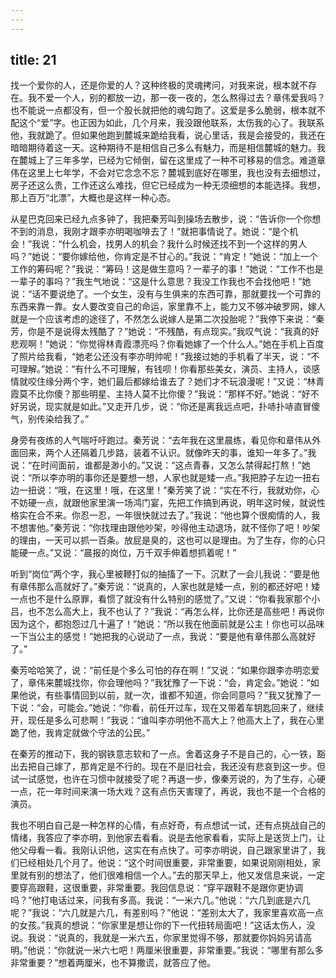 ```yaml
---
---
---
```

title: 21
---




找一个爱你的人，还是你爱的人？这种终极的灵魂拷问，对我来说，根本就不存在。我不爱一个人，别的都放一边，那一夜一夜的，怎么熬得过去？章伟爱我吗？也不能说一点都没有，但一个股长就把他的魂勾跑了。这爱是多么脆弱，根本就不配这个“爱”字。也正因为如此，几个月来，我没跟他联系，太伤我的心了。我联系他，我就跪了。但如果他跑到麓城来跪给我看，说心里话，我是会接受的，我还在暗暗期待着这一天。这种期待不是相信自己多么有魅力，而是相信麓城的魅力。我在麓城上了三年多学，已经为它倾倒，留在这里成了一种不可移易的信念。难道章伟在这里上七年学，不会对它念念不忘？麓城到底好在哪里，我也没有去细想过，房子还这么贵，工作还这么难找，但它已经成为一种无须细想的本能选择。我想，那上百万“北漂”，大概也是这样一种心态。

从星巴克回来已经九点多钟了，我把秦芳叫到操场去散步，说：“告诉你一个你想不到的消息，我刚才跟李亦明喝咖啡去了！”就把事情说了。她说：“是个机会！”我说：“什么机会，找男人的机会？我什么时候还找不到一个这样的男人吗？”她说：“要你嫁给他，你肯定是不甘心的。”我说：“肯定！”她说：“加上一个工作的筹码呢？”我说：“筹码！这是做生意吗？一辈子的事！”她说：“工作不也是一辈子的事吗？”我生气地说：“这是什么意思？我没工作我也不会找他吧！”她说：“话不要说绝了。一个女生，没有与生俱来的东西可靠，那就要找一个可靠的东西来靠一靠。女人要改变自己的命运，家里靠不上，能力又不够冲破罗网，嫁人就是一个应该考虑的途径了，不然怎么说嫁人是第二次投胎呢？”我停下来说：“秦芳，你是不是说得太残酷了？”她说：“不残酷，有点现实。”我叹气说：“我真的好悲观啊！”她说：“你觉得林青霞漂亮吗？你看她嫁了一个什么人。”她在手机上百度了照片给我看，“她老公还没有李亦明帅呢！”我接过她的手机看了半天，说：“不可理解。”她说：“有什么不可理解，有钱呗！你看那些美女，演员、主持人，谈感情就咬住缘分两个字，她们最后都嫁给谁去了？她们才不玩浪漫呢！”又说：“林青霞莫不比你傻？那些明星、主持人莫不比你傻？”我说：“那样不好。”她说：“好不好另说，现实就是如此。”又走开几步，说：“你还是离我远点吧，扑哧扑哧直冒傻气，别传染给我了。”

身旁有夜练的人气喘吁吁跑过。秦芳说：“去年我在这里晨练，看见你和章伟从外面回来，两个人还隔着几步路，装着不认识。就像昨天的事，谁知一年多了。”我说：“在时间面前，谁都是渺小的。”又说：“这点青春，又怎么禁得起打熬！”她说：“所以李亦明的事你还是要想一想，人家也就是矮一点。”我把脖子左边一扭右边一扭说：“哦，在这里！哦，在这里！”秦芳笑了说：“实在不行，我就劝你，心不妨硬一点，就跟他家里演一场鸿门宴，先把工作搞到再说，明年这时候，就说性格实在合不来。你忍一忍，一年很快就过去了。”我说：“他也算个很痴情的人，我不想害他。”秦芳说：“你找理由跟他吵架，吵得他主动退场，就不怪你了吧！吵架的理由，一天可以抓一百条。放屁是臭的，这也可以是理由。为了生存，你的心只能硬一点。”又说：“晨报的岗位，万千双手伸着想抓着呢！”

听到“岗位”两个字，我心里被鞭打似的抽搐了一下。沉默了一会儿我说：“要是他有章伟那么高就好了。”秦芳说：“说真的，人家也就是矮一点，别的都还好吧！矮一点也不是什么原罪，看惯了就没有什么特别的感觉了。”又说：“你看我家那个小吕，也不怎么高大上，我不也认了？”我说：“再怎么样，比你还是高些吧！再说你因为这个，都抱怨过几十遍了！”她说：“所以我在他面前就是公主！你也可以品味一下当公主的感觉！”她把我的心说动了一点，我说：“要是他有章伟那么高就好了。”

秦芳哈哈笑了，说：“前任是个多么可怕的存在啊！”又说：“如果你跟李亦明恋爱了，章伟来麓城找你，你会理他吗？”我犹豫了一下说：“会，肯定会。”她说：“如果他说，有些事情回到以前，就一次，谁都不知道，你会同意吗？”我又犹豫了一下说：“会，可能会。”她说：“你看，前任开过车，现在又带着车钥匙回来了，继续开，现任是多么可悲啊！”我说：“谁叫李亦明他不高大上？他高大上了，我在心里跪了他，我肯定就做个守法的公民。”

在秦芳的推动下，我的钢铁意志软和了一点。舍着这身子不是自己的，心一铁，豁出去把自己嫁了，那肯定是不行的。现在不是旧社会，我还没有悲哀到这一步。但试一试感觉，也许在习惯中就接受了呢？再退一步，像秦芳说的，为了生存，心硬一点，花一年时间来演一场大戏？这有点伤天害理了，再说，我也不是一个合格的演员。

我也不明白自己是一种怎样的心情，有点好奇，有点想试一试，还有点挑战自己的情绪，我答应了李亦明，到他家去看看。说是去他家看看，实际上是送货上门，让他父母看一看。我刚认识他，这实在有点快了。可李亦明说，自己跟家里讲了，我们已经相处几个月了。他说：“这个时间很重要，非常重要，如果说刚刚相处，家里就有别的想法了，他们很难相信一个人。”去的那天早上，他又发信息来说，一定要穿高跟鞋，这很重要，非常重要。我回信息说：“穿平跟鞋不是跟你更协调吗？”他打电话过来，问我有多高。我说：“一米六几。”他说：“六几到底是六几呢？”我说：“六几就是六几，有差别吗？”他说：“差别太大了，我家里喜欢高一点的女孩。”我真的想说：“你家里是想让你的下一代扭转局面吧！”这话太伤人，没说。我说：“说真的，我就是一米六五，你家里觉得不够，那就要你妈妈另请高明。”他说：“你就说一米六七吧！两厘米很重要，非常重要。”我说：“哪里有那么多非常重要？”想着两厘米，也不算撒谎，就答应了他。